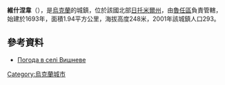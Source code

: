 {{coord|49|45|36|N|28|59|37|E|scale:30000|display=title}}

'''維什涅韋'''（{{lang-uk|Вишневе}}），是[[烏克蘭|烏克蘭]]的城鎮，位於該國北部[[日托米爾州|日托米爾州]]，由[[魯任區|魯任區]]負責管轄，始建於1693年，面積1.94平方公里，海拔高度248米，2001年該城鎮人口293。


==參考資料==
* [http://weather.in.ua/ua/zhitomirskaja/3783 Погода в селі Вишневе] {{Wayback|url=http://weather.in.ua/ua/zhitomirskaja/3783 |date=20160305113501 }}

{{Ukraine-geo-stub}}
[[Category:烏克蘭城市|Category:烏克蘭城市]]